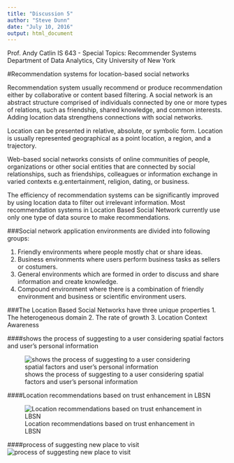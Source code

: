 ---
title: "Discussion 5"
author: "Steve Dunn"
date: "July 10, 2016"
output: html_document
---
Prof. Andy Catlin
IS 643 - Special Topics: Recommender Systems
Department of Data Analytics, City University of New York

#Recommendation systems for location-based social networks 

Recommendation system usually recommend or produce recommendation either by collaborative or content based filtering.
A social network is an abstract structure comprised of individuals connected by one or more types of relations, such as friendship, shared knowledge, and common interests. 
Adding location data strengthens connections with social networks.

Location can be presented in relative, absolute, or symbolic form. Location is usually represented geographical as a point location, a region, and a trajectory.

Web-based social networks consists of online communities of people, organizations or other social entities that are connected by social relationships, such as friendships, colleagues or information exchange in varied contexts e.g.entertainment, religion, dating, or business.

The efficiency of recommendation systems can be significantly improved by using location data to filter out irrelevant information. Most recommendation systems in Location Based Social Network currently use only one type of data source to make recommendations.

###Social network application environments are divided into following groups: 

1. Friendly environments where people mostly chat or share ideas. 
2. Business environments where users perform business tasks as sellers or costumers. 
3. General environments which are formed in order to discuss and share information and create knowledge. 
4. Compound environment where there is a combination of friendly environment and business or scientific environment users. 

###The Location Based Social Networks have three unique properties 
1.	The heterogeneous domain
2.	The rate of growth
3.	Location Context Awareness

####shows the process of suggesting to a user considering spatial factors and user's personal information

![shows the process of suggesting to a user considering spatial factors and user's personal
information](Fig2.png)

####Location recommendations based on trust enhancement in LBSN

![Location recommendations based on trust enhancement in LBSN](CIN2016-1291358.008.jpg)

####process of suggesting new place to visit
![process of suggesting new place to visit](figure1.png)